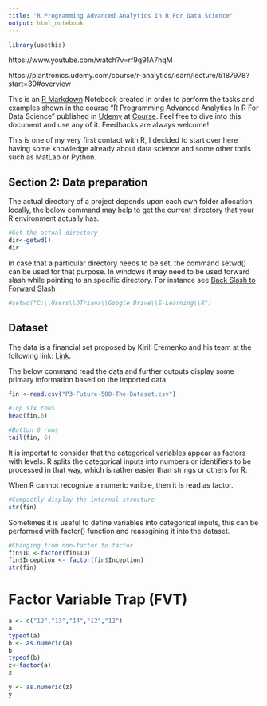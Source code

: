 ```yaml
---
title: "R Programming Advanced Analytics In R For Data Science"
output: html_notebook
---
```


```r
library(usethis)
```


https://www.youtube.com/watch?v=rf9q91A7hqM

https://plantronics.udemy.com/course/r-analytics/learn/lecture/5187978?start=30#overview

This is an [R Markdown](http://rmarkdown.rstudio.com) Notebook created in order to perform the tasks and examples shown in the course "R Programming Advanced Analytics In R For Data Science" published in [Udemy](https://www.udemy.com/) at [Course](https://www.udemy.com/course/r-analytics/). Feel free to dive into this document and use any of it. Feedbacks are always welcome!. 

This is one of my very first contact with R, I decided to start over here having some knowledge already about data science and some other tools such as MatLab or Python.

## Section 2: Data preparation
The actual directory of a project depends upon each own folder allocation locally, the below command may help to get the current directory that your R environment actually has.  
```r
#Get the actual directory
dir<-getwd()
dir
```

In case that a particular directory needs to be set, the command setwd() can be used for that purpose. In windows it may need to be used forward slash while pointing to an specific directory. For instance see [Back Slash to Forward Slash](https://stackoverflow.com/questions/17605563/efficiently-convert-backslash-to-forward-slash-in-r)

```r
#setwd("C:\\Users\\DTriana\\Google Drive\\E-Learning\\R")
```

## Dataset

The data is a financial set proposed by Kirill Eremenko and his team at the following link: [Link](https://www.superdatascience.com/pages/rcourse-advanced).

The below command read the data and further outputs display some primary information based on the imported data.

```r
fin <-read.csv("P3-Future-500-The-Dataset.csv")
```

```r
#Top six rows
head(fin,6)
```
```r
#Botton 6 rows
tail(fin, 6)
```

It is importat to consider that the categorical variables appear as factors with levels. R splits the categorical inputs into numbers or identifiers to be processed in that way, which is rather easier than strings or others for R. 

When R cannot recognize a numeric varible, then it is read as factor. 

```r
#Compactly display the internal structure
str(fin)
```

Sometimes it is useful to define variables into categorical inputs, this can be performed with factor() function and reassgining it into the dataset.

```r
#Changing from non-factor to factor
fin$ID <-factor(fin$ID)
fin$Inception <- factor(fin$Inception)
str(fin)
```


# Factor Variable Trap (FVT)
 
```r
a <- c("12","13","14","12","12")
a
typeof(a)
b <- as.numeric(a)
b
typeof(b)
z<-factor(a)
z

y <- as.numeric(z)
y
```




